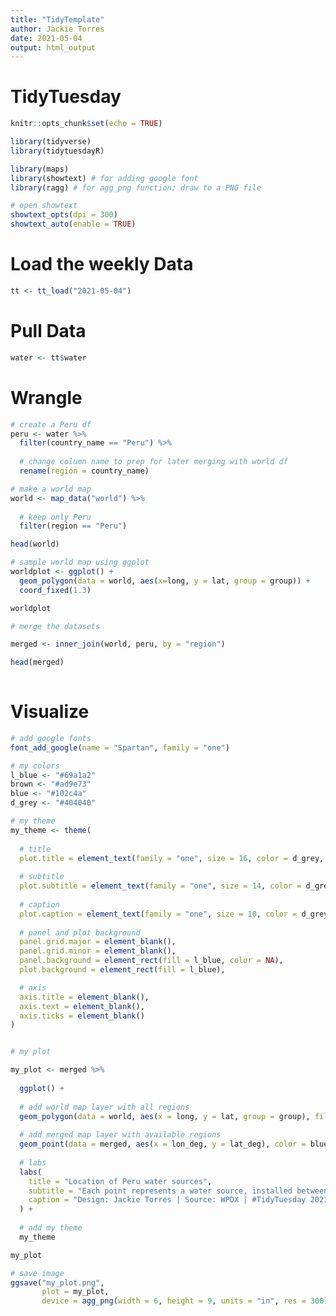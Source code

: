 ```yaml
---
title: "TidyTemplate"
author: Jackie Torres
date: 2021-05-04
output: html_output
---
```


# TidyTuesday

```r

knitr::opts_chunk$set(echo = TRUE)

library(tidyverse)
library(tidytuesdayR)

library(maps)
library(showtext) # for adding google font
library(ragg) # for agg_png function; draw to a PNG file

# open showtext
showtext_opts(dpi = 300)
showtext_auto(enable = TRUE)

```

# Load the weekly Data

```r

tt <- tt_load("2021-05-04")

```

# Pull Data

```r

water <- tt$water

```

# Wrangle

```r

# create a Peru df
peru <- water %>%
  filter(country_name == "Peru") %>%
  
  # change column name to prep for later merging with world df
  rename(region = country_name)

# make a world map
world <- map_data("world") %>%
  
  # keep only Peru
  filter(region == "Peru")

head(world)

# sample world map using ggplot
worldplot <- ggplot() +
  geom_polygon(data = world, aes(x=long, y = lat, group = group)) + 
  coord_fixed(1.3)

worldplot

# merge the datasets

merged <- inner_join(world, peru, by = "region")

head(merged)
  

```


# Visualize

```r

# add google fonts
font_add_google(name = "Spartan", family = "one")

# my colors
l_blue <- "#69a1a2"
brown <- "#ad9e73"
blue <- "#102c4a"
d_grey <- "#404040"

# my theme
my_theme <- theme(
  
  # title
  plot.title = element_text(family = "one", size = 16, color = d_grey, hjust = 0, margin = margin(10, 0, 0, 0),),
  
  # subtitle
  plot.subtitle = element_text(family = "one", size = 14, color = d_grey, hjust = 0, margin = margin(0, 0, 0, 0),),
  
  # caption
  plot.caption = element_text(family = "one", size = 10, color = d_grey, hjust = 0, margin = margin(10, 0, 0, 0),),
  
  # panel and plot background
  panel.grid.major = element_blank(),
  panel.grid.minor = element_blank(),
  panel.background = element_rect(fill = l_blue, color = NA),
  plot.background = element_rect(fill = l_blue),

  # axis
  axis.title = element_blank(),
  axis.text = element_blank(),
  axis.ticks = element_blank()
)


# my plot

my_plot <- merged %>%
  
  ggplot() +
  
  # add world map layer with all regions
  geom_polygon(data = world, aes(x = long, y = lat, group = group), fill = brown, color = d_grey, size = .5) +
  
  # add merged map layer with available regions
  geom_point(data = merged, aes(x = lon_deg, y = lat_deg), color = blue, size = 1) + 
  
  # labs
  labs(
    title = "Location of Peru water sources",
    subtitle = "Each point represents a water source, installed between \n1970 and 2021.",
    caption = "Design: Jackie Torres | Source: WPDX | #TidyTuesday 2021W19"
  ) +
  
  # add my theme
  my_theme

my_plot

# save image
ggsave("my_plot.png",
       plot = my_plot,
       device = agg_png(width = 6, height = 9, units = "in", res = 300))
  
```
